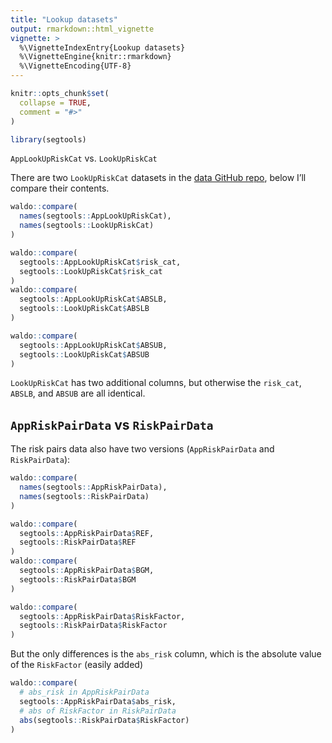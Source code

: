 ```yaml
---
title: "Lookup datasets"
output: rmarkdown::html_vignette
vignette: >
  %\VignetteIndexEntry{Lookup datasets}
  %\VignetteEngine{knitr::rmarkdown}
  %\VignetteEncoding{UTF-8}
---
```


```r
knitr::opts_chunk$set(
  collapse = TRUE,
  comment = "#>"
)
```

```r
library(segtools)
```

`AppLookUpRiskCat` vs. `LookUpRiskCat`

There are two `LookUpRiskCat` datasets in the [data GitHub repo](https://github.com/mjfrigaard/seg-shiny-data), below I'll compare their contents. 

```r
waldo::compare(
  names(segtools::AppLookUpRiskCat),
  names(segtools::LookUpRiskCat)
)

waldo::compare(
  segtools::AppLookUpRiskCat$risk_cat,
  segtools::LookUpRiskCat$risk_cat
)
waldo::compare(
  segtools::AppLookUpRiskCat$ABSLB,
  segtools::LookUpRiskCat$ABSLB
)

waldo::compare(
  segtools::AppLookUpRiskCat$ABSUB,
  segtools::LookUpRiskCat$ABSUB
)
```

`LookUpRiskCat` has two additional columns, but otherwise the `risk_cat`, `ABSLB`, and `ABSUB` are all identical. 

## `AppRiskPairData` vs `RiskPairData`

The risk pairs data also have two versions (`AppRiskPairData` and `RiskPairData`):

```r
waldo::compare(
  names(segtools::AppRiskPairData),
  names(segtools::RiskPairData)
)

waldo::compare(
  segtools::AppRiskPairData$REF,
  segtools::RiskPairData$REF
)
waldo::compare(
  segtools::AppRiskPairData$BGM,
  segtools::RiskPairData$BGM
)

waldo::compare(
  segtools::AppRiskPairData$RiskFactor,
  segtools::RiskPairData$RiskFactor
)
```

But the only differences is the `abs_risk` column, which is the absolute value of the `RiskFactor` (easily added)

```r
waldo::compare(
  # abs_risk in AppRiskPairData
  segtools::AppRiskPairData$abs_risk,
  # abs of RiskFactor in RiskPairData
  abs(segtools::RiskPairData$RiskFactor)
)

```


